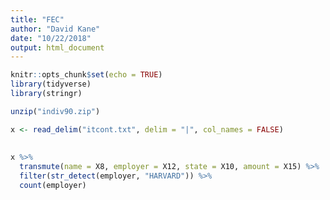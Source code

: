 ```yaml
---
title: "FEC"
author: "David Kane"
date: "10/22/2018"
output: html_document
---
```


```r
knitr::opts_chunk$set(echo = TRUE)
library(tidyverse)
library(stringr)
```

```r
unzip("indiv90.zip")

x <- read_delim("itcont.txt", delim = "|", col_names = FALSE)
  
  
x %>% 
  transmute(name = X8, employer = X12, state = X10, amount = X15) %>% 
  filter(str_detect(employer, "HARVARD")) %>% 
  count(employer)
```

